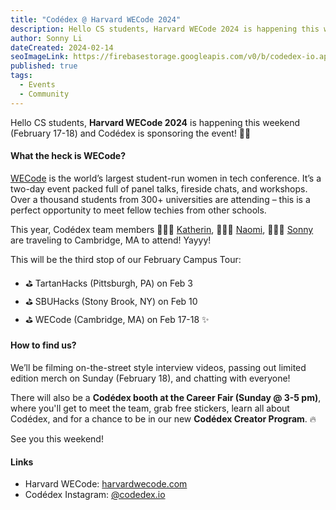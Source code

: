 ```yaml
---
title: "Codédex @ Harvard WECode 2024"
description: Hello CS students, Harvard WECode 2024 is happening this weekend (February 17-18) and Codédex is sponsoring the event! 🚌💨
author: Sonny Li
dateCreated: 2024-02-14
seoImageLink: https://firebasestorage.googleapis.com/v0/b/codedex-io.appspot.com/o/blogs%2Fwecode-2024%2Fbanner.gif?alt=media&token=949bc66d-419d-4833-ac46-40503332f2a1
published: true
tags:
  - Events
  - Community
---
```


Hello CS students, **Harvard WECode 2024** is happening this weekend (February 17-18) and Codédex is sponsoring the event! 🚌💨

#### What the heck is WECode?

[WECode](https://www.harvardwecode.com) is the world’s largest student-run women in tech conference. It’s a two-day event packed full of panel talks, fireside chats, and workshops. Over a thousand students from 300+ universities are attending – this is a perfect opportunity to meet fellow techies from other schools.

This year, Codédex team members 👩🏻‍💻 [Katherin](https://www.linkedin.com/in/katherin-s-29970a124), 👩🏻‍💻 [Naomi](https://www.linkedin.com/in/naomixlee), 👨🏻‍💻 [Sonny](https://www.linkedin.com/in/sonnynomnom) are traveling to Cambridge, MA to attend! Yayyy!

This will be the third stop of our February Campus Tour:

- ⛳️ TartanHacks (Pittsburgh, PA) on Feb 3
- ⛳️ SBUHacks (Stony Brook, NY) on Feb 10 
- ⛳️ WECode (Cambridge, MA) on Feb 17-18 ✨

#### How to find us?

We’ll be filming on-the-street style interview videos, passing out limited edition merch on Sunday (February 18), and chatting with everyone!

There will also be a **Codédex booth at the Career Fair (Sunday @ 3-5 pm)**, where you'll get to meet the team, grab free stickers, learn all about Codédex, and for a chance to be in our new **Codédex Creator Program**. 🔥

See you this weekend!

#### Links

- Harvard WECode: [harvardwecode.com](https://www.harvardwecode.com)
- Codédex Instagram: [@codedex.io](https://www.instagram.com/codedex.io)
